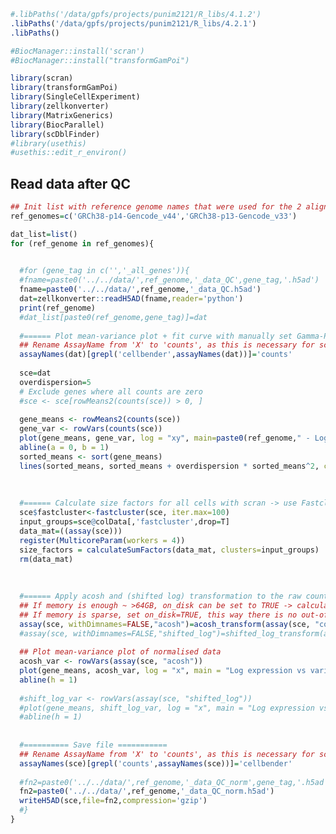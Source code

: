 
```r
#.libPaths('/data/gpfs/projects/punim2121/R_libs/4.1.2')
.libPaths('/data/gpfs/projects/punim2121/R_libs/4.2.1')
.libPaths()
```


```r
#BiocManager::install('scran')
#BiocManager::install("transformGamPoi")
```

```r
library(scran)
library(transformGamPoi)
library(SingleCellExperiment)
library(zellkonverter)
library(MatrixGenerics)
library(BiocParallel)
library(scDblFinder)
#library(usethis) 
#usethis::edit_r_environ()
```


## Read data after QC

```r
## Init list with reference genome names that were used for the 2 alignments
ref_genomes=c('GRCh38-p14-Gencode_v44','GRCh38-p13-Gencode_v33')

dat_list=list()
for (ref_genome in ref_genomes){

  
  #for (gene_tag in c('','_all_genes')){
  #fname=paste0('../../data/',ref_genome,'_data_QC',gene_tag,'.h5ad')
  fname=paste0('../../data/',ref_genome,'_data_QC.h5ad')
  dat=zellkonverter::readH5AD(fname,reader='python')
  print(ref_genome)
  #dat_list[paste0(ref_genome,gene_tag)]=dat
  
  #====== Plot mean-variance plot + fit curve with manually set Gamma-Poisson overdispersion factor ============
  ## Rename AssayName from 'X' to 'counts', as this is necessary for scDblFinder to run
  assayNames(dat)[grepl('cellbender',assayNames(dat))]='counts'
  
  sce=dat
  overdispersion=5
  # Exclude genes where all counts are zero
  #sce <- sce[rowMeans2(counts(sce)) > 0, ]
  
  gene_means <- rowMeans2(counts(sce))
  gene_var <- rowVars(counts(sce))
  plot(gene_means, gene_var, log = "xy", main=paste0(ref_genome," - Log-log scatter plot of mean vs variance"))
  abline(a = 0, b = 1)
  sorted_means <- sort(gene_means)
  lines(sorted_means, sorted_means + overdispersion * sorted_means^2, col = "purple")
  
  
  
  #====== Calculate size factors for all cells with scran -> use Fastcluster clusters for this ===========
  sce$fastcluster<-fastcluster(sce, iter.max=100)
  input_groups=sce@colData[,'fastcluster',drop=T]
  data_mat=((assay(sce)))
  register(MulticoreParam(workers = 4))
  size_factors = calculateSumFactors(data_mat, clusters=input_groups)
  rm(data_mat)
  
  
  
  #====== Apply acosh and (shifted log) transformation to the raw counts ============
  ## If memory is enough ~ >64GB, on_disk can be set to TRUE -> calculation is much faster using memory
  ## If memory is sparse, set on_disk=TRUE, this way there is no out-of-memory error, in exchange for slower speed
  assay(sce, withDimnames=FALSE,"acosh")=acosh_transform(assay(sce, "counts"),size_factors=size_factors,overdispersion=TRUE,on_disk = TRUE)
  #assay(sce, withDimnames=FALSE,"shifted_log")=shifted_log_transform(assay(sce,"counts"),size_factors=size_factors,overdispersion=TRUE,on_disk=TRUE)
  
  ## Plot mean-variance plot of normalised data
  acosh_var <- rowVars(assay(sce, "acosh"))
  plot(gene_means, acosh_var, log = "x", main = "Log expression vs variance of acosh stabilized values")
  abline(h = 1)
  
  #shift_log_var <- rowVars(assay(sce, "shifted_log"))
  #plot(gene_means, shift_log_var, log = "x", main = "Log expression vs variance of shifted log stabilized values")
  #abline(h = 1)
  
  
  #========== Save file ===========
  ## Rename AssayName from 'X' to 'counts', as this is necessary for scDblFinder to run
  assayNames(sce)[grepl('counts',assayNames(sce))]='cellbender'
  
  #fn2=paste0('../../data/',ref_genome,'_data_QC_norm',gene_tag,'.h5ad')
  fn2=paste0('../../data/',ref_genome,'_data_QC_norm.h5ad')
  writeH5AD(sce,file=fn2,compression='gzip')
  #}
}
```



